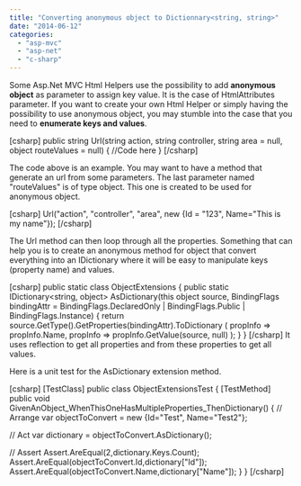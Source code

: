 ```yaml
---
title: "Converting anonymous object to Dictionnary<string, string>"
date: "2014-06-12"
categories: 
  - "asp-mvc"
  - "asp-net"
  - "c-sharp"
---
```


Some Asp.Net MVC Html Helpers use the possibility to add **anonymous object** as parameter to assign key value. It is the case of HtmlAttributes parameter. If you want to create your own Html Helper or simply having the possibility to use anonymous object, you may stumble into the case that you need to **enumerate keys and values**.

\[csharp\] public string Url(string action, string controller, string area = null, object routeValues = null) { //Code here } \[/csharp\]

The code above is an example. You may want to have a method that generate an url from some parameters. The last parameter named "routeValues" is of type object. This one is created to be used for anonymous object.

\[csharp\] Url("action", "controller", "area", new {Id = "123", Name="This is my name"}); \[/csharp\]

The Url method can then loop through all the properties. Something that can help you is to create an anonymous method for object that convert everything into an IDictionary where it will be easy to manipulate keys (property name) and values.

\[csharp\] public static class ObjectExtensions { public static IDictionary<string, object> AsDictionary(this object source, BindingFlags bindingAttr = BindingFlags.DeclaredOnly | BindingFlags.Public | BindingFlags.Instance) { return source.GetType().GetProperties(bindingAttr).ToDictionary ( propInfo => propInfo.Name, propInfo => propInfo.GetValue(source, null) ); } } \[/csharp\] It uses reflection to get all properties and from these properties to get all values.

Here is a unit test for the AsDictionary extension method.

\[csharp\] \[TestClass\] public class ObjectExtensionsTest { \[TestMethod\] public void GivenAnObject\_WhenThisOneHasMultipleProperties\_ThenDictionary() { // Arrange var objectToConvert = new {Id="Test", Name="Test2"};

// Act var dictionary = objectToConvert.AsDictionary();

// Assert Assert.AreEqual(2,dictionary.Keys.Count); Assert.AreEqual(objectToConvert.Id,dictionary\["Id"\]); Assert.AreEqual(objectToConvert.Name,dictionary\["Name"\]); } } \[/csharp\]
